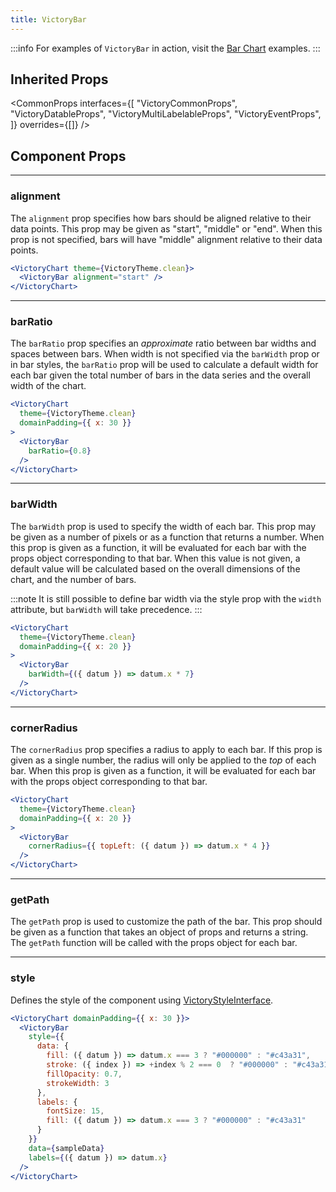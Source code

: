 ```yaml
---
title: VictoryBar
---
```


:::info
For examples of `VictoryBar` in action, visit the [Bar Chart](/docs/charts/bar) examples.
:::

## Inherited Props

<CommonProps
  interfaces={[
    "VictoryCommonProps",
    "VictoryDatableProps",
    "VictoryMultiLabelableProps",
    "VictoryEventProps",
  ]}
  overrides={[]}
/>

## Component Props

---

### alignment

<Badges>
  <TypeBadge value='"start" | "middle" | "end"' />
</Badges>

The `alignment` prop specifies how bars should be aligned relative to their data points. This prop may be given as "start", "middle" or "end". When this prop is not specified, bars will have "middle" alignment relative to their data points.

```jsx live
<VictoryChart theme={VictoryTheme.clean}>
  <VictoryBar alignment="start" />
</VictoryChart>
```

---

### barRatio

<Badges>
  <TypeBadge value="number" />
</Badges>

The `barRatio` prop specifies an _approximate_ ratio between bar widths and spaces between bars. When width is not specified via the `barWidth` prop or in bar styles, the `barRatio` prop will be used to calculate a default width for each bar given the total number of bars in the data series and the overall width of the chart.

```jsx live
<VictoryChart
  theme={VictoryTheme.clean}
  domainPadding={{ x: 30 }}
>
  <VictoryBar
    barRatio={0.8}
  />
</VictoryChart>
```

---

### barWidth

<Badges>
  <TypeBadge value="number | (args: CallbackArgs) => number" />
</Badges>

The `barWidth` prop is used to specify the width of each bar. This prop may be given as a number of pixels or as a function that returns a number. When this prop is given as a function, it will be evaluated for each bar with the props object corresponding to that bar. When this value is not given, a default value will be calculated based on the overall dimensions of the chart, and the number of bars.

:::note
It is still possible to define bar width via the style prop with the `width` attribute, but `barWidth` will take precedence.
:::

```jsx live
<VictoryChart
  theme={VictoryTheme.clean}
  domainPadding={{ x: 20 }}
>
  <VictoryBar
    barWidth={({ datum }) => datum.x * 7}
  />
</VictoryChart>
```

---

### cornerRadius

<Badges>
  <TypeBadge value="number | (args: CallbackArgs) => number | { top, bottom, topLeft, topRight, bottomLeft, bottomRight }" />
</Badges>

The `cornerRadius` prop specifies a radius to apply to each bar. If this prop is given as a single number, the radius will only be applied to the _top_ of each bar. When this prop is given as a function, it will be evaluated for each bar with the props object corresponding to that bar.

```jsx live
<VictoryChart
  theme={VictoryTheme.clean}
  domainPadding={{ x: 20 }}
>
  <VictoryBar
    cornerRadius={{ topLeft: ({ datum }) => datum.x * 4 }}
  />
</VictoryChart>
```

---

### getPath

<Badges>
  <TypeBadge value="(props: VictoryBarProps) => string" />
</Badges>

The `getPath` prop is used to customize the path of the bar. This prop should be given as a function that takes an object of props and returns a string. The `getPath` function will be called with the props object for each bar.

---

### style

<Badges>
  <TypeBadge value="VictoryStyleInterface" />
  <DefaultsBadge value="(provided by theme)" />
</Badges>

Defines the style of the component using [VictoryStyleInterface](/docs/api/victory-style-interface).

```jsx live
<VictoryChart domainPadding={{ x: 30 }}>
  <VictoryBar
    style={{
      data: {
        fill: ({ datum }) => datum.x === 3 ? "#000000" : "#c43a31",
        stroke: ({ index }) => +index % 2 === 0  ? "#000000" : "#c43a31",
        fillOpacity: 0.7,
        strokeWidth: 3
      },
      labels: {
        fontSize: 15,
        fill: ({ datum }) => datum.x === 3 ? "#000000" : "#c43a31"
      }
    }}
    data={sampleData}
    labels={({ datum }) => datum.x}
  />
</VictoryChart>
```

[animations guide]: /docs/guides/animations
[data accessors guide]: /docs/guides/data-accessors
[custom components guide]: /docs/guides/custom-components
[events guide]: /docs/guides/events
[themes guide]: /docs/guides/themes
[`victorychart`]: /docs/api/victory-chart
[grayscale theme]: https://github.com/FormidableLabs/victory/blob/main/packages/victory-core/src/victory-theme/grayscale.tsx
